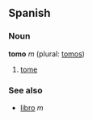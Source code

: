 ==Spanish==
===Noun===
'''tomo''' ''m'' (plural: [[tomos]])

# [[tome]]

===See also===
*[[libro]] ''m''